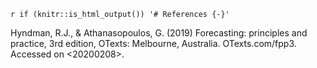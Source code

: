 

`r if (knitr::is_html_output()) '# References {-}'`   

<div id="refs">
Hyndman, R.J., & Athanasopoulos, G. (2019) Forecasting: principles and practice, 3rd edition, OTexts: Melbourne, Australia. OTexts.com/fpp3. Accessed on <20200208>.



</div>
